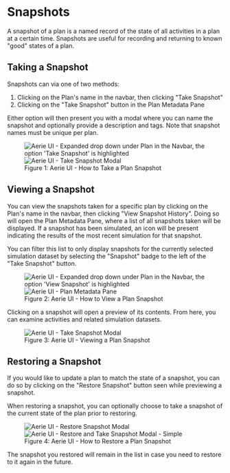 


# Snapshots

A snapshot of a plan is a named record of the state of all activities in a plan at a certain time.
Snapshots are useful for recording and returning to known "good" states of a plan.

<!--
:::info

If you are looking to create a record of a simulation configuration, see Simulation Presets.

If you are looking to create a reusable set of arguments on a single activity, see Activity Presets.

:::
-->

## Taking a Snapshot

Snapshots can via one of two methods:
1. Clicking on the Plan's name in the navbar, then clicking "Take Snapshot"
2. Clicking on the "Take Snapshot" button in the Plan Metadata Pane

Either option will then present you with a modal where you can name the snapshot and optionally provide a description and tags.
Note that snapshot names must be unique per plan.

<figure>
  <div>
    <img alt="Aerie UI - Expanded drop down under Plan in the Navbar, the option 'Take Snapshot' is highlighted" src={takeSnapshotNavbar}/>
  </div>
  <img alt="Aerie UI - Take Snapshot Modal" src={takeSnapshotModal}/>
  <figcaption>Figure 1: Aerie UI - How to Take a Plan Snapshot</figcaption>
</figure>


## Viewing a Snapshot

You can view the snapshots taken for a specific plan by clicking on the Plan's name in the navbar, then clicking "View Snapshot History".
Doing so will open the Plan Metadata Pane, where a list of all snapshots taken will be displayed.
If a snapshot has been simulated, an icon will be present indicating the results of the most recent simulation for that snapshot.

You can filter this list to only display snapshots for the currently selected simulation dataset by selecting the "Snapshot" badge to the left of the "Take Snapshot" button.

<figure>
  <div>
    <img alt="Aerie UI - Expanded drop down under Plan in the Navbar, the option 'View Snapshot' is highlighted" src={viewSnapshotNavbar}/>
  </div>
  <img alt="Aerie UI - Plan Metadata Pane" src={planMetadataPane}/>
  <figcaption>Figure 2: Aerie UI - How to View a Plan Snapshot</figcaption>
</figure>

Clicking on a snapshot will open a preview of its contents. From here, you can examine activities and related simulation datasets.

<figure>
  <img alt="Aerie UI - Take Snapshot Modal" src={viewSnapshot}/>
  <figcaption>Figure 3: Aerie UI - Viewing a Plan Snapshot</figcaption>
</figure>

## Restoring a Snapshot

If you would like to update a plan to match the state of a snapshot, you can do so by clicking on the "Restore Snapshot" button seen while previewing a snapshot.

When restoring a snapshot, you can optionally choose to take a snapshot of the current state of the plan prior to restoring.

<figure>
  <div>
    <img alt="Aerie UI - Restore Snapshot Modal" src={restoreSnapshotModal}/>
  </div>
  <img alt="Aerie UI - Restore and Take Snapshot Modal - Simple" src={restoreAndTakeSnapshot}/>
  <figcaption>Figure 4: Aerie UI - How to Restore a Plan Snapshot</figcaption>
</figure>

The snapshot you restored will remain in the list in case you need to restore to it again in the future.
